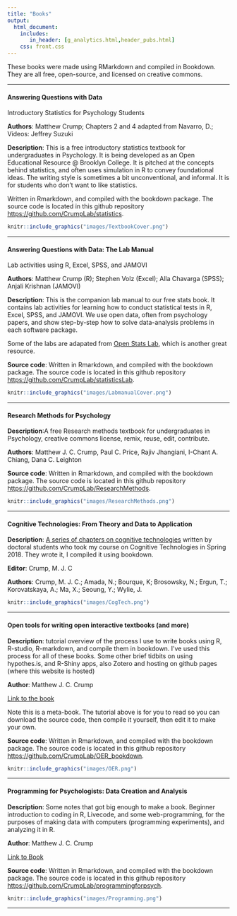 ```yaml
---
title: "Books"
output: 
  html_document:
    includes:
       in_header: [g_analytics.html,header_pubs.html]
    css: front.css
---
```


These books were made using RMarkdown and compiled in Bookdown. They are all free, open-source, and licensed on creative commons.

---

<div class="row">
<div class="col-sm-6">

#### Answering Questions with Data

Introductory Statistics for Psychology Students

**Authors**: Matthew Crump; Chapters 2 and 4 adapted from Navarro, D.; Videos: Jeffrey Suzuki

**Description**: This is a free introductory statistics textbook for undergraduates in Psychology. It is being developed as an Open Educational Resource @ Brooklyn College. It is pitched at the concepts behind statistics, and often uses simulation in R to convey foundational ideas. The writing style is sometimes a bit unconventional, and informal. It is for students who don't want to like statistics. 

Written in Rmarkdown, and compiled with the bookdown package. The source code is located in this github repository [https://github.com/CrumpLab/statistics](https://github.com/CrumpLab/statistics).

</div>
<div class="col-sm-6">
<a href="https://crumplab.github.io/statistics/">
```r
knitr::include_graphics("images/TextbookCover.png")
```
</a>
</div>
</div>

----

<div class="row">
<div class="col-sm-6">

#### Answering Questions with Data: The Lab Manual 

Lab activities using R, Excel, SPSS, and JAMOVI

**Authors**: Matthew Crump (R); Stephen Volz (Excel); Alla Chavarga (SPSS); Anjali Krishnan (JAMOVI)

**Description**: This is the companion lab manual to our free stats book. It contains lab activities for learning how to conduct statistical tests in R, Excel, SPSS, and JAMOVI. We use open data, often from psychology papers, and show step-by-step how to solve data-analysis problems in each software package. 

Some of the labs are adapated from [Open Stats Lab](https://sites.trinity.edu/osl), which is another great resource.

**Source code**: Written in Rmarkdown, and compiled with the bookdown package. The source code is located in this github repository [https://github.com/CrumpLab/statisticsLab](https://github.com/CrumpLab/statisticsLab).

</div>
<div class="col-sm-6">
<a href="https://crumplab.github.io/statisticsLab/">
```r
knitr::include_graphics("images/LabmanualCover.png")
```
</a>
</div>
</div>

----

<div class="row">
<div class="col-sm-6">

#### Research Methods for Psychology

**Description**:A free Research methods textbook for undergraduates in Psychology, creative commons license, remix, reuse, edit, contribute.

**Authors**: Matthew J. C. Crump, Paul C. Price, Rajiv Jhangiani, I-Chant A. Chiang, Dana C. Leighton

**Source code**: Written in Rmarkdown, and compiled with the bookdown package. The source code is located in this github repository [https://github.com/CrumpLab/ResearchMethods](https://github.com/CrumpLab/ResearchMethods).

</div>
<div class="col-sm-6">
<a href="https://crumplab.github.io/ResearchMethods/">
```r
knitr::include_graphics("images/ResearchMethods.png")
```
</a>
</div>
</div>


----

<div class="row">
<div class="col-sm-6">

#### Cognitive Technologies: From Theory and Data to Application

**Description**: [A series of chapters on cognitive technologies](https://crumplab.github.io/cognitivetechnologies/book/) written by doctoral students who took my course on Cognitive Technologies in Spring 2018. They wrote it, I compiled it using bookdown.

**Editor**: Crump, M. J. C

**Authors**: Crump, M. J. C.; Amada, N.; Bourque, K; Brosowsky, N.; Ergun, T.; Korovatskaya, A.; Ma, X.; Seoung, Y.; Wylie, J.

</div>
<div class="col-sm-6">
<a href="https://crumplab.github.io/cognitivetechnologies/book/">
```r
knitr::include_graphics("images/CogTech.png")
```
</a>
</div>
</div>


-----

<div class="row">
<div class="col-sm-6">

#### Open tools for writing open interactive textbooks (and more)

**Description**: tutorial overview of the process I use to write books using R, R-studio, R-markdown, and compile them in bookdown. I've used this process for all of these books. Some other brief tidbits on using hypothes.is, and R-Shiny apps, also Zotero and hosting on github pages (where this website is hosted)

**Author**: Matthew J. C. Crump

[Link to the book](https://crumplab.github.io/OER_bookdown/)

Note this is a meta-book. The tutorial above is for you to read so you can download the source code, then compile it yourself, then edit it to make your own.

**Source code**: Written in Rmarkdown, and compiled with the bookdown package. The source code is located in this github repository [https://github.com/CrumpLab/OER_bookdown](https://github.com/CrumpLab/OER_bookdown).

</div>
<div class="col-sm-6">
<a href="https://crumplab.github.io/OER_bookdown/">
```r
knitr::include_graphics("images/OER.png")
```
</a>
</div>
</div>


-----

<div class="row">
<div class="col-sm-6">

#### Programming for Psychologists: Data Creation and Analysis

**Description**: Some notes that got big enough to make a book. Beginner introduction to coding in R, Livecode, and some web-programming, for the purposes of making data with computers (programming experiments), and analyzing it in R.

**Author**: Matthew J. C. Crump

[Link to Book](https://crumplab.github.io/programmingforpsych/)

**Source code**: Written in Rmarkdown, and compiled with the bookdown package. The source code is located in this github repository [https://github.com/CrumpLab/programmingforpsych](https://github.com/CrumpLab/programmingforpsych).


</div>

<div class="col-sm-6">

<a href="https://crumplab.github.io/programmingforpsych/">
```r
knitr::include_graphics("images/Programming.png")
```
</a>
</div>
</div>


-----




